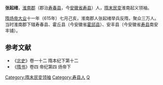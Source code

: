 '''张起绪'''，[[淮南郡|淮南郡]]（郡治[[寿春县|寿春县]]，今[[安徽省|安徽省]][[寿县|寿县]]）人，[[隋末民变|隋末民变]]淮南起义领袖。

[[隋炀帝|隋炀帝]][[大业|大业]]十一年（615年）七月己亥，淮南郡人张起绪举兵反隋，聚众三万人。当时淮南郡下辖寿春县、霍丘县（今安徽省[[霍邱县|霍邱县]]）、安丰县（今安徽省[[寿县|寿县]]南安丰铺）。
==参考文献==
*《[[北史|北史]]》卷一十二 隋本纪下第十二
*《[[隋书|隋书]]》卷四 帝纪第四 炀帝下
{{DEFAULTSORT:Z}}
[[Category:隋末民变领袖|Category:隋末民变领袖]]
[[Category:寿县人|Category:寿县人]]
[[Category:张姓|Q]]